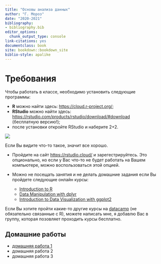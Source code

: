 ```yaml
--- 
title: "Основы анализа данных"
author: "Г. Мороз"
date: "2020-2021"
bibliography:
- bibliography.bib
editor_options:
  chunk_output_type: console
link-citations: yes
documentclass: book
site: bookdown::bookdown_site
biblio-style: apalike
---
```


# Требования

Чтобы работать в классе, необходимо установить следующие программы:

* **R** можно найти здесь: <https://cloud.r-project.org/>;
* **RStudio** можно найти здесь: <https://rstudio.com/products/rstudio/download/#download> (бесплатную версию!);
* после установки откройте RStudio и наберите 2+2.

![](images/00.rstudio-view.png)

Если Вы видите что-то такое, значит все хорошо.

* Пройдите на сайт <https://rstudio.cloud/> и зарегестрируйтесь. Это опционально, но если у Вас что-то не будет работать на Вашем компьютере, можно воспользоваться этой опцией.

* Можно не посещать занятия и не делать домашние задания если Вы пройдете следующие онлайн курсы:
    * [Introduction to R](https://learn.datacamp.com/courses/free-introduction-to-r)
    * [Data Manipulation with dplyr](https://learn.datacamp.com/courses/data-manipulation-with-dplyr)
    * [Introduction to Data Visualization with ggplot2](https://learn.datacamp.com/courses/introduction-to-data-visualization-with-ggplot2)
    
Если Вы хотите пройти какие-то другие курсы на [datacamp](https://learn.datacamp.com/courses) (не обязательно связанные с R), можете написать мне, я добавлю Вас в группу, которая позовляет проходить курсы бесплатно.

## Домашние работы

* [домашняя работа 1](https://docs.google.com/forms/d/e/1FAIpQLSeRgoo6G0CALGmYjYI1ZayJ7jpTp2k1vmwRey7Qs5hyNYMC8Q/viewform)
* домашняя работа 2
* домашняя работа 3
